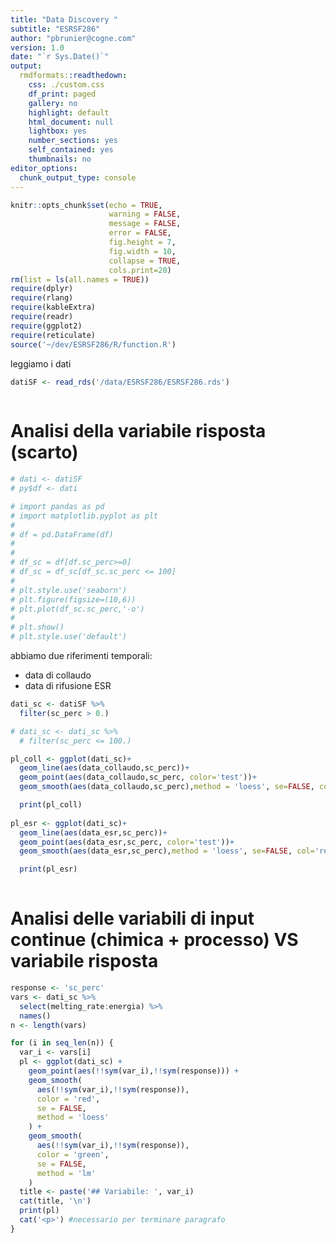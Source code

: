 ```yaml
---
title: "Data Discovery "
subtitle: "ESRSF286"
author: "pbrunier@cogne.com"
version: 1.0 
date: "`r Sys.Date()`"
output:
  rmdformats::readthedown:
    css: ./custom.css
    df_print: paged
    gallery: no
    highlight: default
    html_document: null
    lightbox: yes
    number_sections: yes
    self_contained: yes
    thumbnails: no
editor_options:
  chunk_output_type: console
---
```


```r
knitr::opts_chunk$set(echo = TRUE,
                      warning = FALSE,
                      message = FALSE,
                      error = FALSE,
                      fig.height = 7,
                      fig.width = 10,
                      collapse = TRUE,
                      cols.print=20)
rm(list = ls(all.names = TRUE))
require(dplyr)
require(rlang)
require(kableExtra)
require(readr)
require(ggplot2)
require(reticulate)
source('~/dev/ESRSF286/R/function.R')
```

leggiamo i dati 


```r
datiSF <- read_rds('/data/ESRSF286/ESRSF286.rds')
                       
```
# Analisi della variabile risposta (scarto)

```r

# dati <- datiSF
# py$df <- dati

```



```python
# import pandas as pd
# import matplotlib.pyplot as plt
# 
# df = pd.DataFrame(df)
# 
# 
# df_sc = df[df.sc_perc>=0]
# df_sc = df_sc[df_sc.sc_perc <= 100]
# 
# plt.style.use('seaborn')
# plt.figure(figsize=(10,6))
# plt.plot(df_sc.sc_perc,'-o')
# 
# plt.show()
# plt.style.use('default')


```

abbiamo due riferimenti temporali:

+ data di collaudo
+ data di rifusione ESR

```r

dati_sc <- datiSF %>%
  filter(sc_perc > 0.)

# dati_sc <- dati_sc %>%
  # filter(sc_perc <= 100.)

pl_coll <- ggplot(dati_sc)+
  geom_line(aes(data_collaudo,sc_perc))+
  geom_point(aes(data_collaudo,sc_perc, color='test'))+
  geom_smooth(aes(data_collaudo,sc_perc),method = 'loess', se=FALSE, col='red')

  print(pl_coll)
  
pl_esr <- ggplot(dati_sc)+
  geom_line(aes(data_esr,sc_perc))+
  geom_point(aes(data_esr,sc_perc, color='test'))+
  geom_smooth(aes(data_esr,sc_perc),method = 'loess', se=FALSE, col='red')

  print(pl_esr)
                       
```

# Analisi delle variabili di input continue (chimica + processo) VS variabile risposta



```r
response <- 'sc_perc'
vars <- dati_sc %>% 
  select(melting_rate:energia) %>%
  names()
n <- length(vars)

for (i in seq_len(n)) {
  var_i <- vars[i]
  pl <- ggplot(dati_sc) +
    geom_point(aes(!!sym(var_i),!!sym(response))) +
    geom_smooth(
      aes(!!sym(var_i),!!sym(response)),
      color = 'red',
      se = FALSE,
      method = 'loess'
    ) +
    geom_smooth(
      aes(!!sym(var_i),!!sym(response)),
      color = 'green',
      se = FALSE,
      method = 'lm'
    )
  title <- paste('## Variabile: ', var_i)
  cat(title, '\n')
  print(pl)
  cat('<p>') #necessario per terminare paragrafo
}
```


<!-- # analisi delle variabili discrete vs variabile risposta -->

<!-- ```{python statistica variabili discrete} -->

<!-- import pandas as pd -->
<!-- import numpy as np -->
<!-- import matplotlib.pyplot as plt -->

<!-- df = pd.read_pickle('/data/ESRSF286/ESRSF286.pkl') -->
<!-- df = df[df.sc_perc<=100] -->
<!-- df = df[df.sc_perc>=0.] -->

<!-- disc_vars = ['lingottiera','causa','ese','torre_esr','postazione_esr','elettrodo_esr','lingotto_esr','anomalie_ESR'] -->

<!-- for vv in disc_vars: -->

<!--   dfg = df.groupby(vv) -->
<!--   dfgrouped = pd.DataFrame({'counts':dfg.odp.count(), -->
<!--     'mean_sc':dfg.sc_perc.mean(), -->
<!--     'std_dev_sc':dfg.sc_perc.std()}) -->

<!--   print(vv) -->
<!--   print(dfgrouped) -->

<!--   plt.figure(figsize=(10, 5), dpi=480) -->

<!--   plt.style.use('seaborn') -->

<!--   df.boxplot(column='sc_perc',by=vv, rot=90) -->

<!--   plt.show() -->
<!-- plt.style.use('default') -->

<!-- for vv in disc_vars: -->
<!--   vi = np.unique(df[vv]) -->

<!--   plt.figure() -->
<!--   plt.title(vv) -->
<!--   for vvv in vi: -->
<!--     dfi = df[df[vv] == vvv] -->
<!--     dfi.sc_perc.plot.kde() -->

<!--   plt.show() -->

<!-- ``` -->